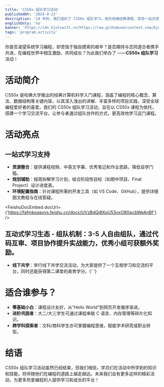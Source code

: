 ```yaml
---
title: 'CS50x 组队学习活动'
publishedAt: '2024-9-23'
description: '24 年秋，我们组织了 CS50x 组队学习，依托哈佛经典课程，享受一站式资源，围绕该课程组织学习小组，提供资源整合与进度规划，面相零基础至进阶的计算机领域学习者参与。'
englishOnly: 'no'
banner: 'https://cdn.bjutswift.cn/https://raw.githubusercontent.com/bjut-swift/swift-image-hosting/main/swift-nest/blog/2024-cs50x/cs50x%20banner.jpg'
tags: 'program,activity'
---
```


你是否渴望系统学习编程，却苦恼于独自摸索的艰辛？是否期待与志同道合者携手共进，在编程世界中相互激励、共同成长？为此我们举办了 ——**CS50x 组队学习**活动！

# 活动简介

CS50x 是哈佛大学推出的经典计算机科学入门课程，涵盖了编程的核心概念、算法、数据结构等关键内容，以其深入浅出的讲解、丰富多样的项目实践，深受全球编程爱好者的喜爱。我们的 CS50x 组队学习活动，旨在以 CS50x 课程为依托，搭建一个学习交流平台，让参与者通过组队协作的方式，更高效地学习这门课程。

# 活动亮点

## 一站式学习支持

- **资源整合**：提供课程视频、中英文字幕、优秀笔记和作业思路，降低自学门槛。
- **规划辅助**：按周拆解学习计划，结合阶段性目标（如期中项目、Final Project）设计进度表。
- **环境配置指南**：针对课程所需的开发工具（如 VS Code、GitHub），提供详细图文教程与在线答疑。

<FeishuDocEmbed
  docUrl={'https://fafmkoqaxys.feishu.cn/docx/UVzBdQj8XoU53yxO8GpcbWeAnBf'}
/>

## 互动式学习生态 - **组队机制**：3-5 人自由组队，通过代码互审、项目协作提升实战能力，优秀小组可获额外奖励。

- **线下共学**：举行线下共学交流活动，为大家提供了一个互相学习和交流的平台，同时还能获得第二课堂的美育学分。{' '}

# 适合谁参与？

- **零基础小白**：课程设计友好，从“Hello World”到网页开发循序渐进。
- **进阶巩固者**：大二/大三学生可通过课程串联 C 语言、内存管理等碎片化知识。
- **跨学科探索者**：文科/商科学生亦可掌握编程思维，赋能学术研究或职业转型。

# 结语

CS50x 组队学习活动虽然已经结束，但我们相信，学员们在活动中所学到的知识和技能，将伴随他们在编程的道路上越走越远。未来我们会有更多这样的精彩活动，为更多热爱编程的人提供学习和成长的平台！
